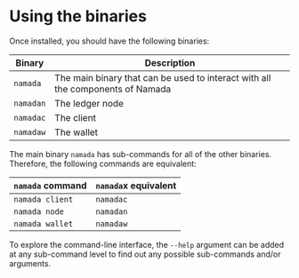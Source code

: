 
# Using the binaries

Once installed, you should have the following binaries:

| Binary | Description |
| --- | --- |
| `namada` | The main binary that can be used to interact with all the components of Namada |
| `namadan` | The ledger node |
| `namadac` | The client |
| `namadaw` | The wallet |

The main binary `namada` has sub-commands for all of the other binaries. Therefore, the following commands are equivalent:

| `namada` command | `namada`x equivalent |
| --- | --- |
| `namada client` | `namadac` |
| `namada node` | `namadan` |
| `namada wallet` | `namadaw` |


To explore the command-line interface, the `--help` argument can be added at any sub-command level to find out any possible sub-commands and/or arguments.

